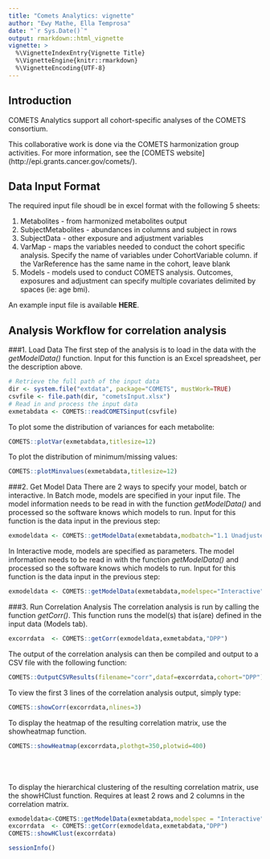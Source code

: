 ```yaml
---
title: "Comets Analytics: vignette"
author: "Ewy Mathe, Ella Temprosa"
date: "`r Sys.Date()`"
output: rmarkdown::html_vignette
vignette: >
  %\VignetteIndexEntry{Vignette Title}
  %\VignetteEngine{knitr::rmarkdown}
  %\VignetteEncoding{UTF-8}
---
```


## Introduction

COMETS Analytics support all cohort-specific analyses of the COMETS consortium.

This collaborative work is done via the COMETS harmonization group activities. For more information, see the [COMETS website] (http://epi.grants.cancer.gov/comets/).


## Data Input Format
The required input file shoudl be in excel format with the following 5 sheets: 

  1. Metabolites - from harmonized metabolites output
  2. SubjectMetabolites - abundances in columns and subject in rows
  3. SubjectData - other exposure and adjustment variables
  4. VarMap - maps the variables needed to conduct the cohort specific analysis. Specify the name of variables under CohortVariable column. if the VarReference has the same name in the cohort, leave blank
  5. Models - models used to conduct COMETS analysis. Outcomes, exposures and adjustment can specify multiple covariates delimited by spaces (ie: age bmi).

An example input file is available **HERE**.

## Analysis Workflow for correlation analysis

###1. Load Data
The first step of the analysis is to load in the data with the *getModelData()* function.  Input for this function is an Excel spreadsheet, per the description above.  

```r
# Retrieve the full path of the input data
dir <- system.file("extdata", package="COMETS", mustWork=TRUE)
csvfile <- file.path(dir, "cometsInput.xlsx")
# Read in and process the input data
exmetabdata <- COMETS::readCOMETSinput(csvfile)
```

To plot some the distribution of variances for each metabolite:
```r
COMETS::plotVar(exmetabdata,titlesize=12)
```

To plot the distribution of minimum/missing values:
```r
COMETS::plotMinvalues(exmetabdata,titlesize=12)
```

###2. Get Model Data
There are 2 ways to specify your model, batch or interactive.
In Batch mode, models are specified in your input file. The model information needs to be read in with the function *getModelData()* and processed so the software knows which models to run.  Input for this function is the data input in the previous step:

```r
exmodeldata <- COMETS::getModelData(exmetabdata,modbatch="1.1 Unadjusted")
```
In Interactive mode, models are specified as parameters. The model information needs to be read in with the function *getModelData()* and processed so the software knows which models to run.  Input for this function is the data input in the previous step:

```r
exmodeldata <- COMETS::getModelData(exmetabdata,modelspec="Interactive",colvars=c("age","bmi"))
```

###3. Run Correlation Analysis
The correlation analysis is run by calling the function *getCorr()*.  This function runs the model(s) that is(are) defined in the input data (Models tab).  

```r
excorrdata  <- COMETS::getCorr(exmodeldata,exmetabdata,"DPP")
```

The output of the correlation analysis can then be compiled and output to a CSV file with the following function:
```r
COMETS::OutputCSVResults(filename="corr",dataf=excorrdata,cohort="DPP")
```

To view the first 3 lines of the correlation analysis output, simply type:
```r
COMETS::showCorr(excorrdata,nlines=3)
```

To display the heatmap of the resulting correlation matrix, use the showheatmap function.
```r
COMETS::showHeatmap(excorrdata,plothgt=350,plotwid=400)
```
\
\
\
To display the hierarchical clustering of the resulting correlation matrix, use the showHClust function. Requires at least 2 rows and 2 columns in the correlation matrix.

```r
exmodeldata<-COMETS::getModelData(exmetabdata,modelspec = "Interactive",colvars = "age bmi")
excorrdata  <- COMETS::getCorr(exmodeldata,exmetabdata,"DPP")
COMETS::showHClust(excorrdata)
```

```r
sessionInfo()
```
